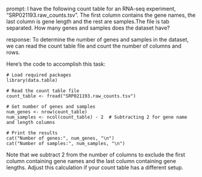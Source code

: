 prompt:
I have the following count table for an RNA-seq experiment, "SRP021193.raw_counts.tsv". The first column contains the gene names, the last column is gene length and the rest are samples.The file is tab separated. How many genes and samples does the dataset have?

response:
To determine the number of genes and samples in the dataset, we can read the count table file and count the number of columns and rows.

Here's the code to accomplish this task:

```
# Load required packages
library(data.table)

# Read the count table file
count_table <- fread("SRP021193.raw_counts.tsv")

# Get number of genes and samples
num_genes <- nrow(count_table)
num_samples <- ncol(count_table) - 2  # Subtracting 2 for gene name and length columns

# Print the results
cat("Number of genes:", num_genes, "\n")
cat("Number of samples:", num_samples, "\n")
```
Note that we subtract 2 from the number of columns to exclude the first column containing gene names and the last column containing gene lengths. Adjust this calculation if your count table has a different setup.
